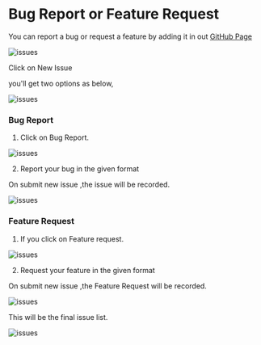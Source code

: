 #  Bug Report or Feature Request


You can report a bug or request a feature by adding it in out [GitHub Page](https://github.com/antstackio/rover-cli/issues)

![issues](../.././assets/issues-screen.png)

Click on New Issue

you'll get two options as below,

![issues](../.././assets/new-issue.png)

### Bug Report

1. Click on Bug Report.

![issues](../.././assets/new-bug-report.png)

2. Report your bug in the given format

On submit new issue ,the issue will be recorded.

![issues](../.././assets/new-bug-report-created.png)


### Feature Request

1. If you click on Feature request.

![issues](../.././assets/new-feature-request.png)

2. Request your feature in the given format

On submit new issue ,the Feature Request will be recorded.

![issues](../.././assets/new-feature-request-created.png)


This will be the final issue list.

![issues](../.././assets/finalissuelist.png)